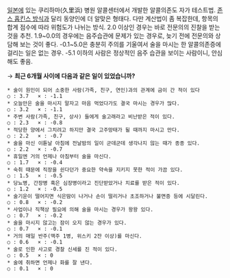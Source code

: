 [[일본]]에 있는 쿠리하마(久里浜) 병원 알콜센터에서 개발한 알콜의존도 자가 테스트법.
[[존스 홉킨스 방식]]과 달리 동양인에 더 알맞은 형태다. 다만 계산법이 좀 복잡한데, 항목의 합계 점수에 따라 위험도가 나뉘는 방식.
2.0 이상인 경우는 바로 전문의의 진찰을 받는 것을 추천. 1.9~0.0의 경우에는 음주습관에 문제가 있는 경우로, 늦기 전에 전문의와 상담해 보는 것이 좋다. -0.1~5.0은 충분히 주의를 기울여서 술을 마시는 한 알콜의존증에 걸리는 일은 없는 경우. -5.1 이하의 사람은 정상적인 음주 습관을 보이는 사람이니, 안심해도 좋음.

→ '''최근 6개월 사이에 다음과 같은 일이 있었습니까?'''

 * 술이 원인이 되어 소중한 사람(가족, 친구, 연인)과의 관계에 금이 간 적이 있다
 ○ : 3.7   × : -1.1
 * 오늘만은 술을 마시지 말자고 마음 먹었다가도 결국 마시는 경우가 많다.
 ○ : 3.2   × : -1.1
 * 주변 사람(가족, 친구, 상사) 들에게 술고래라고 비난받은 적이 있다.
 ○ : 2.3   × : -0.8
 * 적당한 양에서 그치려고 하지만 결국 고주망태가 될 때까지 마시고 만다.
 ○ : 2.2   × : -0.7
 * 술을 마신 이튿날 아침에 전날밤의 일이 군데군데 생각나지 않는 때가 종종 있다.
 ○ : 2.2   × : -0.7
 * 휴일엔 거의 언제나 아침부터 술을 마신다.
 ○ : 1.7   × : -0.4
 * 숙취 때문에 직장을 쉰다던가 중요한 약속을 지키지 못한 적이 가끔 있다.
 ○ : 1.5   × : -0.5
 * 당뇨병, 간장병 혹은 심장병이라고 진단받았거나 치료를 받은 적이 있다.
 ○ : 1.2   × : -0.5
 * 술기운이 떨어지면 식은땀이 나거나 손이 떨리거나 초조하거나 불면증 등에 시달린다.
 ○ : 0.8   × : -0.2
 * 사업이나 직책상 필요에 의해 술을 마시는 경우가 왕왕 있다.
 ○ : 0.7   × : -0.2
 * 술을 마시지 않고는 잠이 오지 않는 경우가 있다.
 ○ : 0.7   × : -0.1
 * 거의 매일 반주(맥주 1병, 위스키 2잔 이상)를 마신다.
 ○ : 0.6   × : -0.1
 * 술로 인한 사고로 경찰 신세를 진 적이 있다.
 ○ : 0.5   × : 0
 * 술에 취하면 언제나 화를 잘 낸다.
 ○ : 0.1   × : 0
